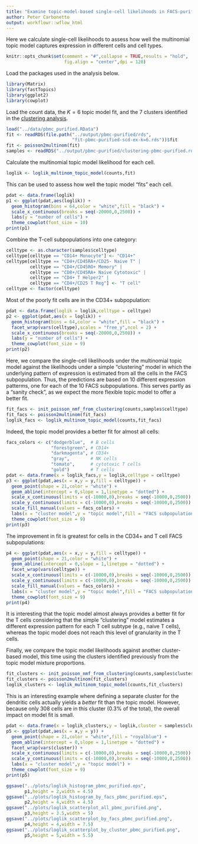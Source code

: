```yaml
---
title: "Examine topic-model-based single-cell likelihoods in FACS-purified PBMC data"
author: Peter Carbonetto
output: workflowr::wflow_html
---
```


Here we calculate single-cell likelihoods to assess how well the
multinomial topic model captures expression in different cells and
cell types.

```r
knitr::opts_chunk$set(comment = "#",collapse = TRUE,results = "hold",
                      fig.align = "center",dpi = 120)
```

Load the packages used in the analysis below.

```r
library(Matrix)
library(fastTopics)
library(ggplot2)
library(cowplot)
```

Load the count data, the $K = 6$ topic model fit, and the 7 clusters
identified in the [clustering analysis](clusters_purified_pbmc.html).

```r
load("../data/pbmc_purified.RData")
fit <- readRDS(file.path("../output/pbmc-purified/rds",
                         "fit-pbmc-purified-scd-ex-k=6.rds"))$fit
fit <- poisson2multinom(fit)
samples <- readRDS("../output/pbmc-purified/clustering-pbmc-purified.rds")
```

Calculate the multinomial topic model likelihood for each cell.

```r
loglik <- loglik_multinom_topic_model(counts,fit)
```

This can be used to assess how well the topic model "fits" each cell.

```r
pdat <- data.frame(loglik)
p1 <- ggplot(pdat,aes(loglik)) +
  geom_histogram(bins = 64,color = "white",fill = "black") +
  scale_x_continuous(breaks = seq(-20000,0,2500)) +
  labs(y = "number of cells") +
  theme_cowplot(font_size = 10)
print(p1)
```

Combine the T-cell subpopulations into one category:

```r
celltype <- as.character(samples$celltype)
celltype[celltype == "CD14+ Monocyte"] <- "CD14+"
celltype[celltype == "CD4+/CD45RA+/CD25- Naive T" |
         celltype == "CD4+/CD45RO+ Memory" |
         celltype == "CD8+/CD45RA+ Naive Cytotoxic" |
         celltype == "CD4+ T Helper2" |
         celltype == "CD4+/CD25 T Reg"] <- "T cell"
celltype <- factor(celltype)
```

Most of the poorly fit cells are in the CD34+ subpopulation:

```r
pdat <- data.frame(loglik = loglik,celltype = celltype)
p2 <- ggplot(pdat,aes(x = loglik)) +
  geom_histogram(bins = 64,color = "white",fill = "black") +
  facet_wrap(vars(celltype),scales = "free_y",ncol = 2) +
  scale_x_continuous(breaks = seq(-20000,0,2500)) +
  labs(y = "number of cells") +
  theme_cowplot(font_size = 9)
print(p2)
```

Here, we compare the single-cell likelihoods under the multinomial
topic model against the likelihoods under a simple "clustering" model
in which the underlying pattern of expression is estimated from all
the cells in the FACS subpopulation. Thus, the predictions are based
on 10 different expression patterms, one for each of the 10 FACS
subpopulations. This serves partly as a "sanity check", as we expect
the more flexible topic model to offer a better fit.

```r
fit_facs <- init_poisson_nmf_from_clustering(counts,samples$celltype)
fit_facs <- poisson2multinom(fit_facs)
loglik_facs <- loglik_multinom_topic_model(counts,fit_facs)
```

Indeed, the topic model provides a better fit for almost all cells:

```r
facs_colors <- c("dodgerblue",  # B cells
                 "forestgreen", # CD14+
                 "darkmagenta", # CD34+
                 "gray",        # NK cells
                 "tomato",      # cytotoxic T cells
                 "gold")        # T cells
pdat <- data.frame(x = loglik_facs,y = loglik,celltype = celltype)
p3 <- ggplot(pdat,aes(x = x,y = y,fill = celltype)) +
  geom_point(shape = 21,color = "white") +
  geom_abline(intercept = 0,slope = 1,linetype = "dotted") +
  scale_x_continuous(limits = c(-10000,0),breaks = seq(-10000,0,2500)) +
  scale_y_continuous(limits = c(-10000,0),breaks = seq(-10000,0,2500)) +
  scale_fill_manual(values = facs_colors) +
  labs(x = "cluster model",y = "topic model",fill = "FACS subpopulation") +
  theme_cowplot(font_size = 9)
print(p3)
```

The improvement in fit is greatest for cells in the CD34+ and T cell
FACS subpopulations:

```r
p4 <- ggplot(pdat,aes(x = x,y = y,fill = celltype)) +
  geom_point(shape = 21,color = "white") +
  geom_abline(intercept = 0,slope = 1,linetype = "dotted") +
  facet_wrap(vars(celltype)) +
  scale_x_continuous(limits = c(-10000,0),breaks = seq(-10000,0,2500)) +
  scale_y_continuous(limits = c(-10000,0),breaks = seq(-10000,0,2500)) +
  scale_fill_manual(values = facs_colors) +
  labs(x = "cluster model",y = "topic model",fill = "FACS subpopulation") +
  theme_cowplot(font_size = 9)
print(p4)
```

It is interesting that the topic model almost always provides a better
fit for the T cells considering that the simple "clustering" model
estimates a different expression pattern for each T cell subtype
(e.g., naive T cells), whereas the topic model does not reach this
level of granularity in the T cells.

Finally, we compare the topic model likelihoods against another
cluster-based model, this time using the clusters identified
previously from the topic model mixture proportions.

```r
fit_clusters <- init_poisson_nmf_from_clustering(counts,samples$cluster)
fit_clusters <- poisson2multinom(fit_clusters)
loglik_clusters <- loglik_multinom_topic_model(counts,fit_clusters)
```

This is an interesting example where defining a separate cluster for
the dendritic cells actually yields a *better* fit than the topic
model. However, because only 308 cells are in this cluster (0.3%
of the total), the overall impact on model fit is small.

```r
pdat <- data.frame(x = loglik_clusters,y = loglik,cluster = samples$cluster)
p5 <- ggplot(pdat,aes(x = x,y = y)) +
  geom_point(shape = 21,color = "white",fill = "royalblue") +
  geom_abline(intercept = 0,slope = 1,linetype = "dotted") +
  facet_wrap(vars(cluster)) +
  scale_x_continuous(limits = c(-10000,0),breaks = seq(-10000,0,2500)) +
  scale_y_continuous(limits = c(-10000,0),breaks = seq(-10000,0,2500)) +
  labs(x = "cluster model",y = "topic model") +
  theme_cowplot(font_size = 9)
print(p5)
```

```r
ggsave("../plots/loglik_histogram_pbmc_purified.eps",
       p1,height = 2,width = 4.5)
ggsave("../plots/loglik_histogram_by_facs_pbmc_purified.eps",
       p2,height = 4,width = 4.5)
ggsave("../plots/loglik_scatterplot_all_pbmc_purified.png",
       p3,height = 3.5,width = 5)
ggsave("../plots/loglik_scatterplot_by_facs_pbmc_purified.png",
       p4,height = 4,width = 7.5)
ggsave("../plots/loglik_scatterplot_by_cluster_pbmc_purified.png",
       p5,height = 5,width = 5.5)
```
